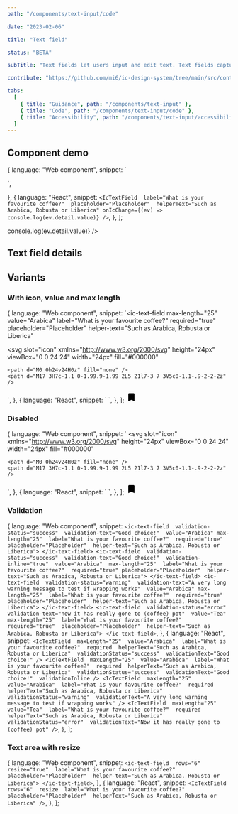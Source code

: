 ```yaml
---
path: "/components/text-input/code"

date: "2023-02-06"

title: "Text field"

status: "BETA"

subTitle: "Text fields let users input and edit text. Text fields capture a single line of text and text areas capture multiple lines of text."

contribute: "https://github.com/mi6/ic-design-system/tree/main/src/content/structured/components/text-input"

tabs:
  [
    { title: "Guidance", path: "/components/text-input" },
    { title: "Code", path: "/components/text-input/code" },
    { title: "Accessibility", path: "/components/text-input/accessibility" },
  ]
---
```



## Component demo

  {
    language: "Web component",
    snippet: `<ic-text-field 
    label="What is your favourite coffee?" 
    placeholder="Placeholder" 
    helper-text="Such as Arabica, Robusta or Liberica">
</ic-text-field>
<script>
  const textField = document.querySelector('ic-text-field');
  textfield.addEventListenter('icChange', (ev) => console.log(ev.detail.value));
</script>`,
  },
  {
    language: "React",
    snippet: `<IcTextField 
  label="What is your favourite coffee?" 
  placeholder="Placeholder" 
  helperText="Such as Arabica, Robusta or Liberica"
  onIcChange={(ev) => console.log(ev.detail.value)}
/>`,
  },
];

<ComponentPreview snippets={snippetsDefault}>
  <IcTextField
    label="What is your favourite coffee?"
    placeholder="Placeholder"
    helperText="Such as Arabica, Robusta or Liberica"
    onIcChange={(ev) => console.log(ev.detail.value)}
  />
</ComponentPreview>

## Text field details

<ComponentDetails component="ic-text-field" />

## Variants

### With icon, value and max length

  {
    language: "Web component",
    snippet: `<ic-text-field 
  max-length="25" 
  value="Arabica" 
  label="What is your favourite coffee?" 
  required="true" 
  placeholder="Placeholder" 
  helper-text="Such as Arabica, Robusta or Liberica" 
>
  <svg
    slot="icon"
    xmlns="http://www.w3.org/2000/svg"
    height="24px"
    viewBox="0 0 24 24"
    width="24px"
    fill="#000000"
  >
    <path d="M0 0h24v24H0z" fill="none" />
    <path d="M17 3H7c-1.1 0-1.99.9-1.99 2L5 21l7-3 7 3V5c0-1.1-.9-2-2-2z" />
  </svg>
</ic-text-field>`,
  },
  {
    language: "React",
    snippet: `<IcTextField 
  maxLength="25" 
  value="Arabica" 
  label="What is your favourite coffee?" 
  required 
  placeholder="Placeholder" 
  helperText="Such as Arabica, Robusta or Liberica"
>
  <SlottedSVG
    slot="icon"
    xmlns="http://www.w3.org/2000/svg"
    height="24px"
    viewBox="0 0 24 24"
    width="24px"
    fill="#000000"
  >
    <path d="M0 0h24v24H0z" fill="none" />
    <path d="M17 3H7c-1.1 0-1.99.9-1.99 2L5 21l7-3 7 3V5c0-1.1-.9-2-2-2z" />
  </SlottedSVG>
</IcTextField>`,
  },
];

<ComponentPreview snippets={snippetsIconValueMaxLength}>
  <IcTextField
    maxLength="25"
    value="Arabica"
    label="What is your favourite coffee?"
    required
    placeholder="Placeholder"
    helperText="Such as Arabica, Robusta or Liberica"
  >
    <svg
      slot="icon"
      xmlns="http://www.w3.org/2000/svg"
      height="24px"
      viewBox="0 0 24 24"
      width="24px"
      fill="#000000"
    >
      <path d="M0 0h24v24H0z" fill="none" />
      <path d="M17 3H7c-1.1 0-1.99.9-1.99 2L5 21l7-3 7 3V5c0-1.1-.9-2-2-2z" />
    </svg>
  </IcTextField>
</ComponentPreview>

### Disabled

  {
    language: "Web component",
    snippet: `<ic-text-field 
    label="What is your favourite coffee?" 
    required="true" 
    placeholder="Placeholder" 
    disabled="true">
    <svg
    slot="icon"
    xmlns="http://www.w3.org/2000/svg"
    height="24px"
    viewBox="0 0 24 24"
    width="24px"
    fill="#000000"
  >
    <path d="M0 0h24v24H0z" fill="none" />
    <path d="M17 3H7c-1.1 0-1.99.9-1.99 2L5 21l7-3 7 3V5c0-1.1-.9-2-2-2z" />
  </svg>
</ic-text-field>`,
  },
  {
    language: "React",
    snippet: `<IcTextField 
    label="What is your favourite coffee?" 
    required 
    placeholder="Placeholder" 
    disabled>
  <SlottedSVG 
    slot="icon"
    xmlns="http://www.w3.org/2000/svg"
    height="24px"
    viewBox="0 0 24 24"
    width="24px"
    fill="#000000"
  >
    <path d="M0 0h24v24H0z" fill="none" />
    <path d="M17 3H7c-1.1 0-1.99.9-1.99 2L5 21l7-3 7 3V5c0-1.1-.9-2-2-2z" />
  </SlottedSVG>
</IcTextField>`,
  },
];

<ComponentPreview snippets={snippetsDisabled}>
  <IcTextField
    label="What is your favourite coffee?"
    required
    placeholder="Placeholder"
    disabled
  >
    <svg
      slot="icon"
      xmlns="http://www.w3.org/2000/svg"
      height="24px"
      viewBox="0 0 24 24"
      width="24px"
      fill="#000000"
    >
      <path d="M0 0h24v24H0z" fill="none" />
      <path d="M17 3H7c-1.1 0-1.99.9-1.99 2L5 21l7-3 7 3V5c0-1.1-.9-2-2-2z" />
    </svg>
  </IcTextField>
</ComponentPreview>

### Validation

  {
    language: "Web component",
    snippet: `<ic-text-field 
    validation-status="success" 
    validation-text="Good choice!" 
    value="Arabica" max-length="25" 
    label="What is your favourite coffee?" 
    required="true" placeholder="Placeholder" 
    helper-text="Such as Arabica, Robusta or Liberica">
</ic-text-field>
<ic-text-field 
  validation-status="success" 
  validation-text="Good choice!" 
  validation-inline="true" 
  value="Arabica" 
  max-length="25" 
  label="What is your favourite coffee?" 
  required="true" placeholder="Placeholder" 
  helper-text="Such as Arabica, Robusta or Liberica">
</ic-text-field>
<ic-text-field 
  validation-status="warning" 
  validation-text="A very long warning message to test if wrapping works" 
  value="Arabica"
  max-length="25" 
  label="What is your favourite coffee?" 
  required="true" 
  placeholder="Placeholder" 
  helper-text="Such as Arabica, Robusta or Liberica">
</ic-text-field>
<ic-text-field 
  validation-status="error" 
  validation-text="now it has really gone to (coffee) pot" 
  value="Tea" 
  max-length="25" 
  label="What is your favourite coffee?" 
  required="true" 
  placeholder="Placeholder" 
  helper-text="Such as Arabica, Robusta or Liberica">
</ic-text-field>`,
  },
  {
    language: "React",
    snippet: `<IcTextField 
    maxLength="25" 
    value="Arabica" 
    label="What is your favourite coffee?" 
    required 
    helperText="Such as Arabica, Robusta or Liberica" 
    validationStatus="success" 
    validationText="Good choice!" />
<IcTextField 
  maxLength="25" 
  value="Arabica" 
  label="What is your favourite coffee?" 
  required 
  helperText="Such as Arabica, Robusta or Liberica" 
  validationStatus="success" 
  validationText="Good choice!" 
  validationInline />
<IcTextField 
  maxLength="25" 
  value="Arabica" 
  label="What is your favourite coffee?" 
  required 
  helperText="Such as Arabica, Robusta or Liberica" 
  validationStatus="warning" 
  validationText="A very long warning message to test if wrapping works" />
<IcTextField 
  maxLength="25" 
  value="Tea" 
  label="What is your favourite coffee?" 
  required helperText="Such as Arabica, Robusta or Liberica" 
  validationStatus="error" 
  validationText="Now it has really gone to (coffee) pot" />`,
  },
];

<ComponentPreview snippets={snippetsValidation}>
  <div style={{ display: "flex", flexDirection: "column", gap: "8px" }}>
    <IcTextField
      maxLength="25"
      value="Arabica"
      label="What is your favourite coffee?"
      required
      helperText="Such as Arabica, Robusta or Liberica"
      validationStatus="success"
      validationText="Good choice!"
    />
    <IcTextField
      maxLength="25"
      value="Arabica"
      label="What is your favourite coffee?"
      required
      helperText="Such as Arabica, Robusta or Liberica"
      validationStatus="success"
      validationText="Good choice!"
      validationInline
    />
    <IcTextField
      maxLength="25"
      value="Arabica"
      label="What is your favourite coffee?"
      required
      helperText="Such as Arabica, Robusta or Liberica"
      validationStatus="warning"
      validationText="A very long warning message to test if wrapping works"
    />
    <IcTextField
      maxLength="25"
      value="Tea"
      label="What is your favourite coffee?"
      required
      helperText="Such as Arabica, Robusta or Liberica"
      validationStatus="error"
      validationText="Now it has really gone to (coffee) pot"
    />
  </div>
</ComponentPreview>

### Text area with resize

  {
    language: "Web component",
    snippet: `<ic-text-field 
    rows="6" 
    resize="true" 
    label="What is your favourite coffee?" 
    placeholder="Placeholder" 
    helper-text="Such as Arabica, Robusta or Liberica">
</ic-text-field>`,
  },
  {
    language: "React",
    snippet: `<IcTextField 
    rows="6" 
    resize 
    label="What is your favourite coffee?" 
    placeholder="Placeholder" 
    helperText="Such as Arabica, Robusta or Liberica" />`,
  },
];

<ComponentPreview snippets={snippetsTextArea}>
  <IcTextField
    rows="6"
    resize
    label="What is your favourite coffee?"
    placeholder="Placeholder"
    helperText="Such as Arabica, Robusta or Liberica"
  />
</ComponentPreview>
